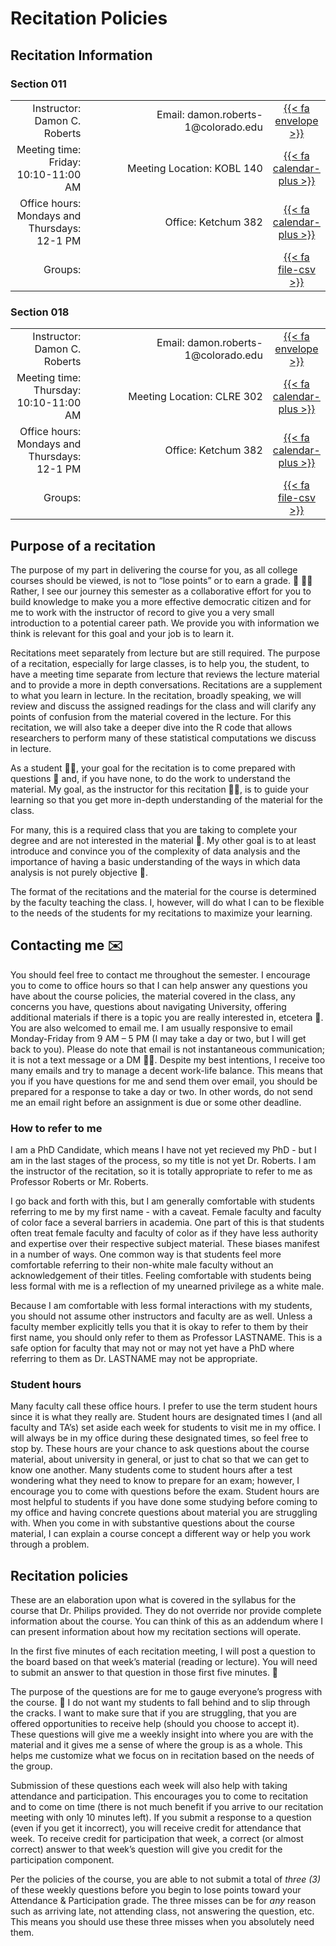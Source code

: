 # Recitation Policies {.unnumbered}

## Recitation Information

### Section 011

|                            |                                                                           |         |
|---------------------------:|--------------------------------------------------------------------------:|:-------:|
| Instructor: Damon C. Roberts | Email: damon.roberts-1@colorado.edu | [{{< fa envelope >}}](mailto:damon.roberts-1@colorado.edu) |
| Meeting time: Friday: 10:10-11:00 AM |   Meeting Location: KOBL 140 | [{{< fa calendar-plus >}}](https://calendar.google.com/calendar/event?action=TEMPLATE&tmeid=Nm5oaGZscGlxbWRwb3BoMjNvaGxjcXFzaWVfMjAyMzAxMjBUMTcxMDAwWiBjX2NjMTYwNWZiMjc0YTU1NjM2YTNiYzY4N2Q2M2ZhMjQ0NzhiZGQwZGZhMGFkMjM1MDFmNjkyM2IxZDQxZDc0MGZAZw&tmsrc=c_cc1605fb274a55636a3bc687d63fa24478bdd0dfa0ad23501f6923b1d41d740f%40group.calendar.google.com&scp=ALL)
| Office hours: Mondays and Thursdays: 12-1 PM| Office: Ketchum 382 | [{{< fa calendar-plus >}}](https://calendar.google.com/calendar/event?action=TEMPLATE&tmeid=MzRlMG1yZnJtNWhkdjFiam1lOHVuMGgyYTNfMjAyMzAxMTlUMTkwMDAwWiBjX2NjMTYwNWZiMjc0YTU1NjM2YTNiYzY4N2Q2M2ZhMjQ0NzhiZGQwZGZhMGFkMjM1MDFmNjkyM2IxZDQxZDc0MGZAZw&tmsrc=c_cc1605fb274a55636a3bc687d63fa24478bdd0dfa0ad23501f6923b1d41d740f%40group.calendar.google.com&scp=ALL) |
| Groups: | | [{{< fa file-csv >}}](https://docs.google.com/spreadsheets/d/1JwNPu1hv-VIWnSSQJKaU6eIyg6bmazbykBewgEaYZ34/edit?usp=sharing#gid=0) |


### Section 018
|                            |                                                                           |         |
|---------------------------:|--------------------------------------------------------------------------:|:-------:|
| Instructor: Damon C. Roberts | Email: damon.roberts-1@colorado.edu | [{{< fa envelope >}}](mailto:damon.roberts-1@colorado.edu) | 
| Meeting time: Thursday: 10:10-11:00 AM |   Meeting Location: CLRE 302 | [{{< fa calendar-plus >}}](https://calendar.google.com/calendar/event?action=TEMPLATE&tmeid=NHM5dnBzM2YzOHFndWM4amRsZG11ZDI0a2tfMjAyMzAxMTlUMTcxMDAwWiBjX2NjMTYwNWZiMjc0YTU1NjM2YTNiYzY4N2Q2M2ZhMjQ0NzhiZGQwZGZhMGFkMjM1MDFmNjkyM2IxZDQxZDc0MGZAZw&tmsrc=c_cc1605fb274a55636a3bc687d63fa24478bdd0dfa0ad23501f6923b1d41d740f%40group.calendar.google.com&scp=ALL)
| Office hours: Mondays and Thursdays: 12-1 PM| Office: Ketchum 382 | [{{< fa calendar-plus >}}](https://calendar.google.com/calendar/event?action=TEMPLATE&tmeid=MzRlMG1yZnJtNWhkdjFiam1lOHVuMGgyYTNfMjAyMzAxMTlUMTkwMDAwWiBjX2NjMTYwNWZiMjc0YTU1NjM2YTNiYzY4N2Q2M2ZhMjQ0NzhiZGQwZGZhMGFkMjM1MDFmNjkyM2IxZDQxZDc0MGZAZw&tmsrc=c_cc1605fb274a55636a3bc687d63fa24478bdd0dfa0ad23501f6923b1d41d740f%40group.calendar.google.com&scp=ALL) |
| Groups: | | [{{< fa file-csv >}}](https://docs.google.com/spreadsheets/d/1JwNPu1hv-VIWnSSQJKaU6eIyg6bmazbykBewgEaYZ34/edit?usp=sharing#gid=495366632) |

## Purpose of a recitation

The purpose of my part in delivering the course for you, as all college courses should be viewed, is not to "lose points" or to earn a grade. 💯 🙅‍♀️ Rather, I see our journey this semester as a collaborative effort for you to build knowledge to make you a more effective democratic citizen and for me to work with the instructor of record to give you a very small introduction to a potential career path. We provide you with information we think is relevant for this goal and your job is to learn it.

Recitations meet separately from lecture but are still required. The purpose of a recitation, especially for large classes, is to help you, the student, to have a meeting time separate from lecture that reviews the lecture material and to provide a more in depth conversations. Recitations are a supplement to what you learn in lecture. In the recitation, broadly speaking, we will review and discuss the assigned readings for the class and will clarify any points of confusion from the material covered in the lecture. For this recitation, we will also take a deeper dive into the R code that allows researchers to perform many of these statistical computations we discuss in lecture. 

As a student 🧑‍🎓, your goal for the recitation is to come prepared with questions 🙋 and, if you have none, to do the work to understand the material. My goal, as the instructor for this recitation 🧑‍🏫, is to guide your learning so that you get more in-depth understanding of the material for the class. 

For many, this is a required class that you are taking to complete your degree and are not interested in the material 🫠. My other goal is to at least introduce and convince you of the complexity of data analysis and the importance of having a basic understanding of the ways in which data analysis is not purely objective 🤯.

The format of the recitations and the material for the course is determined by the faculty teaching the class. I, however, will do what I can to be flexible to the needs of the students for my recitations to maximize your learning.

## Contacting me ✉️

You should feel free to contact me throughout the semester. I encourage you to come to office hours so that I can help answer any questions you have about the course policies, the material covered in the class, any concerns you have, questions about navigating University, offering additional materials if there is a topic you are really interested in, etcetera 🙏. You are also welcomed to email me. I am usually responsive to email Monday-Friday from 9 AM – 5 PM (I may take a day or two, but I will get back to you). Please do note that email is not instantaneous communication; it is not a text message or a DM 🙅‍♀️. Despite my best intentions, I receive too many emails and try to manage a decent work-life balance. This means that you if you have questions for me and send them over email, you should be prepared for a response to take a day or two. In other words, do not send me an email right before an assignment is due or some other deadline.

### How to refer to me

I am a PhD Candidate, which means I have not yet recieved my PhD - but I am in the last stages of the process, so my title is not yet Dr. Roberts. I am the instructor of the recitation, so it is totally appropriate to refer to me as Professor Roberts or Mr. Roberts. 

I go back and forth with this, but I am generally comfortable with students referring to me by my first name - with a caveat. Female faculty and faculty of color face a several barriers in academia. One part of this is that students often treat female faculty and faculty of color as if they have less authority and expertise over their respective subject material. These biases manifest in a number of ways. One common way is that students feel more comfortable referring to their non-white male faculty without an acknowledgement of their titles. Feeling comfortable with students being less formal with me is a reflection of my unearned privilege as a white male.

Because I am comfortable with less formal interactions with my students, you should not assume other instructors and faculty are as well. Unless a faculty member explicitly tells you that it is okay to refer to them by their first name, you should only refer to them as Professor LASTNAME. This is a safe option for faculty that may not or may not yet have a PhD where referring to them as Dr. LASTNAME may not be appropriate.

### Student hours

Many faculty call these office hours. I prefer to use the term student hours since it is what they really are. Student hours are designated times I (and all faculty and TA’s) set aside each week for students to visit me in my office. I will always be in my office during these designated times, so feel free to stop by. These hours are your chance to ask questions about the course material, about university in general, or just to chat so that we can get to know one another. Many students come to student hours after a test wondering what they need to know to prepare for an exam; however, I encourage you to come with questions before the exam. Student hours are most helpful to students if you have done some studying before coming to my office and having concrete questions about material you are struggling with. When you come in with substantive questions about the course material, I can explain a course concept a different way or help you work through a problem.

## Recitation policies

<!--
    Clean the language up a bit for this...
-->
:::{.callout-note}
These are an elaboration upon what is covered in the syllabus for the course that Dr. Philips provided. They do not override nor provide complete information about the course. You can think of this as an addendum where I can present information about how my recitation sections will operate.
:::

In the first five minutes of each recitation meeting, I will post a question to the board based on that week's material (reading or lecture). You will need to submit an answer to that question in those first five minutes. 📝

The purpose of the questions are for me to gauge everyone's progress with the course. 💪 I do not want my students to fall behind and to slip through the cracks. I want to make sure that if you are struggling, that you are offered opportunities to receive help (should you choose to accept it). These questions will give me a weekly insight into where you are with the material and it gives me a sense of where the group is as a whole. This helps me customize what we focus on in recitation based on the needs of the group.

Submission of these questions each week will also help with taking attendance and participation. This encourages you to come to recitation and to come on time (there is not much benefit if you arrive to our recitation meeting with only 10 minutes left). If you submit a response to a question (even if you get it incorrect), you will receive credit for attendance that week. To receive credit for participation that week, a correct (or almost correct) answer to that week's question will give you credit for the participation component.

:::{.callout-note}
Per the policies of the course, you are able to not submit a total of *three (3)* of these weekly questions before you begin to lose points toward your Attendance & Participation grade. The three misses can be for *any* reason such as arriving late, not attending class, not answering the question, etc. This means you should use these three misses when you absolutely need them.
:::